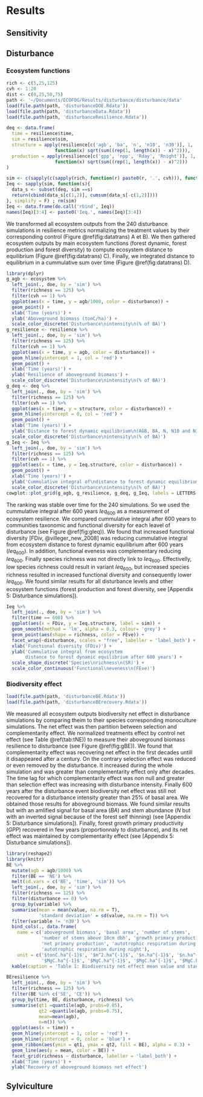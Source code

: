 # Results

## Sensitivity

## Disturbance

### Ecosystem functions

```r
rich <- c(5,25,125)
cvh <- 1:20
dist <- c(0,25,50,75)
path <- '~/Documents/ECOFOG/Results/disturbance/disturbance/data'
load(file.path(path, 'disturbanceDOE.Rdata'))
load(file.path(path, 'disturbanceData.Rdata'))
load(file.path(path, 'disturbanceResilience.Rdata'))
```

```r
deq <- data.frame(
  time = resilience$time,
  sim = resilience$sim,
  structure = apply(resilience[c('agb', 'ba', 'n', 'n10', 'n30')], 1, 
                  function(x) sqrt(sum((rep(1, length(x)) - x)^2))),
  production = apply(resilience[c('gpp', 'npp', 'Rday', 'Rnight')], 1, 
                  function(x) sqrt(sum((rep(1, length(x)) - x)^2)))
)
```

```r
sim <- c(sapply(c(sapply(rich, function(r) paste0(r, '.', cvh))), function(x) paste0(x, '.', dist[-1])))
Ieq <- sapply(sim, function(s){
  data_s <- subset(deq, sim ==s)
  return(cbind(data_s[c(1,2)], cumsum(data_s[-c(1,2)])))
}, simplify = F) ; rm(sim)
Ieq <- data.frame(do.call('rbind', Ieq))
names(Ieq)[3:4] <- paste0('Ieq.', names(Ieq)[3:4])
```

We transformed all ecosystem outputs from the 240 disturbance simulations in resilience metrics normalizing the treatment values by their corresponding control (Figure \@ref(fig:datatrans) A et B). We then gathered ecosystem outputs by main ecosystem functions (forest dynamic, forest production and forest diversity) to compute ecosystem distance to equilibrium (Figure \@ref(fig:datatrans) C). Finally, we integrated distance to equilibrium in a cummulative sum over time (Figure \@ref(fig:datatrans) D). 

```r
library(dplyr)
g_agb <- ecosystem %>% 
  left_join(., doe, by = 'sim') %>%
  filter(richness == 125) %>% 
  filter(cvh == 1) %>% 
  ggplot(aes(x = time, y = agb/1000, color = disturbance)) +
  geom_point() +
  xlab('Time (years)') +
  ylab('Aboveground biomass (tonC/ha)') +
  scale_color_discrete('Disturbance\nintensity\n(% of BA)')
g_resilience <- resilience %>% 
  left_join(., doe, by = 'sim') %>%
  filter(richness == 125) %>% 
  filter(cvh == 1) %>% 
  ggplot(aes(x = time, y = agb, color = disturbance)) +
  geom_hline(yintercept = 1, col = 'red') +
  geom_point() +
  xlab('Time (years)') +
  ylab('Resilience of aboveground biomass') +
  scale_color_discrete('Disturbance\nintensity\n(% of BA)')
g_deq <- deq %>% 
  left_join(., doe, by = 'sim') %>%
  filter(richness == 125) %>% 
  filter(cvh == 1) %>% 
  ggplot(aes(x = time, y = structure, color = disturbance)) +
  geom_hline(yintercept = 0, col = 'red') +
  geom_point() +
  xlab('Time (years)') +
  ylab('Distance to forest dynamic equilibrium\n(AGB, BA, N, N10 and N30)') +
  scale_color_discrete('Disturbance\nintensity\n(% of BA)')
g_Ieq <- Ieq %>% 
  left_join(., doe, by = 'sim') %>%
  filter(richness == 125) %>% 
  filter(cvh == 1) %>% 
  ggplot(aes(x = time, y = Ieq.structure, color = disturbance)) +
  geom_point() +
  xlab('Time (years)') +
  ylab('Cummulative integral of\ndistance to forest dynamic equilibrium\n(AGB, BA, N, N10 and N30)') +
  scale_color_discrete('Disturbance\nintensity\n(% of BA)')
cowplot::plot_grid(g_agb, g_resilience, g_deq, g_Ieq, labels = LETTERS[1:4])
```

The ranking was stable over time for the 240 simulations. So we used the cummulative integral after 600 years $Ieq_{600}$ as a measurement of ecosystem resilience. We compared cummulative integral after 600 years to communities taxonomic and functional diversity for each leavel of disturbance (see Figure \@ref(fig:gIeq)). We found that increased functional diversity [FDiv, @villeger_new_2008] was reducing cummulative integral from ecosystem distance to forest dynamic equilibrium after 600 years ($Ieq_{600}$). In addition, functional eveness was complementary reducing $Ieq_{600}$. Finally species richness was not directly link to $Ieq_{600}$. Effectivelly, low species richness could result in variant $Ieq_{600}$, but increased species richness resulted in increased functional diversity and consequently lower $Ieq_{600}$. We found similar results for all disturbance levels and other ecosystem functions (forest production and forest diversity, see [Appendix 5: Disturbance simulations]).

```r
Ieq %>% 
  left_join(., doe, by = 'sim') %>% 
  filter(time == 600) %>% 
  ggplot(aes(x = FDiv, y = Ieq.structure, label = sim)) + 
  geom_smooth(method = 'lm', alpha = 0.3, colour= 'grey') +
  geom_point(aes(shape = richness, color = FEve)) +
  facet_wrap(~disturbance, scales = "free", labeller = 'label_both') + 
  xlab('Functional diversity (FDiv)') +
  ylab('Cummulative integral from ecosystem 
       distance to forest dynamic equilibrium after 600 years') +
  scale_shape_discrete('Species\nrichness\n(SR)') +
  scale_color_continuous('Functional\neveness\n(FEve)')
```

### Biodiversity effect

```r
load(file.path(path, 'disturbanceBE.Rdata'))
load(file.path(path, 'disturbanceBErecovery.Rdata'))
```

We measured all ecosystem outputs biodiversity net effect in disturbance simulations by comparing theim to their species corresponding monoculture simulations. The net effect was then partition between selection and complementarity effect. We normalized treatments effect by control net effect (see Table \@ref(tab:tNE)) to measure their aboveground biomass resilience to disturbance (see Figure \@ref(fig:gBE)). We found that complementarity effect was recovering net effect in the first decades untill it disappeared after a century. On the contrary selection effect was reduced or even removed by the disturbance. It increased during the whole simulation and was greater than complementarity effect only after decades. The time lag for which complementarity effect was non null and greater than selection effect was increasing with disturbance intensity. Finally 600 years after the disturbance event biodiversity net effect was still not recovered for a disturbance intensity greater than 25% of basal area. We obtained those results for aboveground biomass. We found similar results but with an amlified signal for basal area ($BA$) and stem abundance ($N$ but with an inverted signal because of the forest self thinning) (see [Appendix 5: Disturbance simulations]). Finally, forest growth primary productivity ($GPP$) recovered in few years (proportionnaly to disturbance), and its net effect was maintained by complementarity effect (see [Appendix 5: Disturbance simulations]).

```r
library(reshape2)
library(knitr)
BE %>%
  mutate(agb = agb/1000) %>% 
  filter(BE == 'NE') %>%
  melt(id.vars = c('BE', 'time', 'sim')) %>% 
  left_join(., doe, by = 'sim') %>%
  filter(richness == 125) %>%
  filter(disturbance == 0) %>%
  group_by(variable) %>% 
  summarise(mean = mean(value, na.rm = T), 
            'standard deviation' = sd(value, na.rm = T)) %>% 
  filter(variable != 'n30') %>% 
  bind_cols(., data.frame(
    name = c('aboveground biomass', 'basal area', 'number of stems', 
             'number of stems above 10cm dbh', 'growth primary production', 
             'net primary production', 'autotrophic respiration during day',
             'autotrophic respiration during night'),
    unit = c('$tonC.ha^{-1}$', '$m^2.ha^{-1}$', '$n.ha^{-1}$', '$n.ha^{-1}$', 
             '$MgC.ha^{-1}$', '$MgC.ha^{-1}$', '$MgC.ha^{-1}$', '$MgC.ha^{-1}$'))) %>% 
  kable(caption = 'Table 1: Biodiversity net effect mean value and standard deviation for different ecosystem variable.', digits = 3, format = 'pandoc')
```

```r
BEresilience %>% 
  left_join(., doe, by = 'sim') %>%
  filter(richness == 125) %>% 
  filter(BE %in% c('SE', 'CE')) %>% 
  group_by(time, BE, disturbance, richness) %>%
  summarise(qt1 =quantile(agb, probs=0.05),
            qt2 =quantile(agb, probs=0.75),
            mean=mean(agb),
            n=n()) %>% 
  ggplot(aes(x = time)) +
  geom_hline(yintercept = 1, color = 'red') +
  geom_hline(yintercept = 0, color = 'blue') +
  geom_ribbon(aes(ymin = qt1, ymax = qt2, fill = BE), alpha = 0.3) +
  geom_line(aes(y = mean, color = BE)) +
  facet_grid(richness ~ disturbance, labeller = 'label_both') +
  xlab('Time (years)') +
  ylab('Recovery of aboveground biomass net effect')
```

## Sylviculture